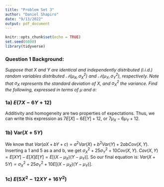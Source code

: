 ```yaml
---
title: "Problem Set 3"
author: "Daniel Shapiro"
date: "9/13/2022"
output: pdf_document
---
```


```r
knitr::opts_chunk$set(echo = TRUE)
set.seed(6800)
library(tidyverse)
```

### Question 1 Background:

*Suppose that $X$ and $Y$ are identical and independently distributed (i.i.d.) random variables distributed $\mathcal{N}(\mu_X, \sigma_X^2)$ and $\mathcal{N}(\mu_Y, \sigma_Y^2)$, respectively. Note that $\sigma_X$ represents the standard deviation of $X$, and $\sigma_X^2$ the variance. Find the following, expressed in terms of $\mu$ and $\sigma$:*

### 1a) $E(7X - 6Y + 12)$

Additivity and homogeneity are two properties of expectations. Thus, we can write this expression as $7E[X]-6E[Y]+12$, or $7\mu_X-6\mu_Y+12$.

### 1b) Var$(X + 5Y)$

We know that $Var(aX + bY + c) = a^2Var(X) + b^2Var(Y) + 2abCov(X,Y)$. Inserting a 1 and 5 as a and b, we get $\sigma_X^2 + 25\sigma_Y^2 + 10Cov(X,Y)$. $Cov(X,Y) = E[XY] - E[X]E[Y] = E[(X-\mu_X)(Y-\mu_Y)]$. So our final equation is:
$Var(X + 5Y) = \sigma_X^2 + 25\sigma_Y^2 + 10E[(X-\mu_X)(Y-\mu_Y)]$.

### 1c) $E(5X^2 - 12XY + 16Y^2)$